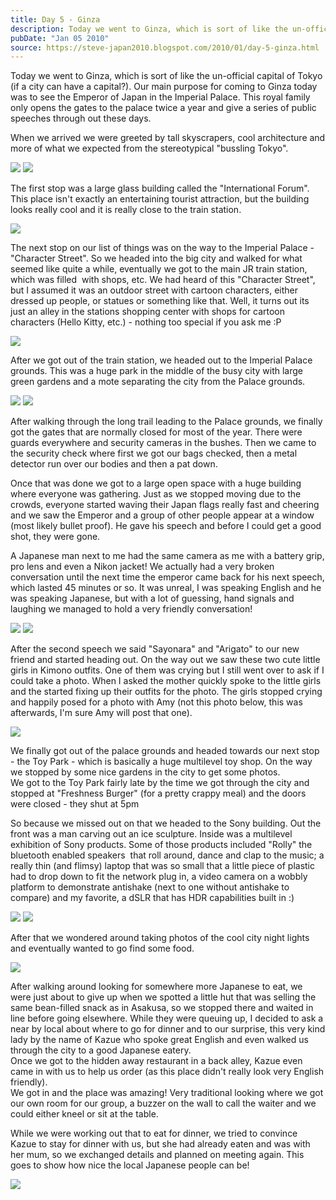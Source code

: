 ```yaml
---
title: Day 5 - Ginza
description: Today we went to Ginza, which is sort of like the un-official capital of Tokyo (if a city can have a capital?). Our main purpose for coming ...
pubDate: "Jan 05 2010"
source: https://steve-japan2010.blogspot.com/2010/01/day-5-ginza.html
---
```



Today we went to Ginza, which is sort of like the un-official capital of Tokyo (if a city can have a capital?). Our main purpose for coming to Ginza today was to see the Emperor of Japan in the Imperial Palace. This royal family only opens the gates to the palace twice a year and give a series of public speeches through out these days.

When we arrived we were greeted by tall skyscrapers, cool architecture and more of what we expected from the stereotypical "bussling Tokyo".

<Grid>
  <Img src="2009-japan/jgdzevp9bbl2xqtliwso.jpg" />
  <Img src="2009-japan/wz7ugssenjer9yy2hjl2.jpg" />
</Grid>

The first stop was a large glass building called the "International Forum". This place isn't exactly an entertaining tourist attraction, but the building looks really cool and it is really close to the train station.

<Img originalAspectRatio src="2009-japan/dsrugumcff6aazp8kxww.jpg" />

The next stop on our list of things was on the way to the Imperial Palace - "Character Street". So we headed into the big city and walked for what seemed like quite a while, eventually we got to the main JR train station, which was filled  with shops, etc. We had heard of this "Character Street", but I assumed it was an outdoor street with cartoon characters, either dressed up people, or statues or something like that. Well, it turns out its just an alley in the stations shopping center with shops for cartoon characters (Hello Kitty, etc.) - nothing too special if you ask me :P

<Img originalAspectRatio src="2009-japan/xkl7rhe7ypwpal711jwp.jpg" />

After we got out of the train station, we headed out to the Imperial Palace grounds. This was a huge park in the middle of the busy city with large green gardens and a mote separating the city from the Palace grounds.

<Grid>
  <Img src="2009-japan/kkb6nplhnnrkgqn4aq58.jpg" />
  <Img src="2009-japan/qwzzl38bockrcxbuyemt.jpg" />
</Grid>

After walking through the long trail leading to the Palace grounds, we finally got the gates that are normally closed for most of the year. There were guards everywhere and security cameras in the bushes. Then we came to the security check where first we got our bags checked, then a metal detector run over our bodies and then a pat down.

Once that was done we got to a large open space with a huge building where everyone was gathering. Just as we stopped moving due to the crowds, everyone started waving their Japan flags really fast and cheering and we saw the Emperor and a group of other people appear at a window (most likely bullet proof). He gave his speech and before I could get a good shot, they were gone.

A Japanese man next to me had the same camera as me with a battery grip, pro lens and even a Nikon jacket! We actually had a very broken conversation until the next time the emperor came back for his next speech, which lasted 45 minutes or so. It was unreal, I was speaking English and he was speaking Japanese, but with a lot of guessing, hand signals and laughing we managed to hold a very friendly conversation!

<Grid>
  <Img src="2009-japan/kzrcuwbd2grqs5qfuwh0.jpg" />
  <Img src="2009-japan/h8vxiu210emavif6sali.jpg" />
</Grid>

After the second speech we said "Sayonara" and "Arigato" to our new friend and started heading out. On the way out we saw these two cute little girls in Kimono outfits. One of them was crying but I still went over to ask if I could take a photo. When I asked the mother quickly spoke to the little girls and the started fixing up their outfits for the photo. The girls stopped crying and happily posed for a photo with Amy (not this photo below, this was afterwards, I'm sure Amy will post that one).

<Img src="2009-japan/kxx3vkry9wdovkkiuok1.jpg" />

We finally got out of the palace grounds and headed towards our next stop - the Toy Park - which is basically a huge multilevel toy shop. On the way we stopped by some nice gardens in the city to get some photos.  
We got to the Toy Park fairly late by the time we got through the city and stopped at "Freshness Burger" (for a pretty crappy meal) and the doors were closed - they shut at 5pm

So because we missed out on that we headed to the Sony building. Out the front was a man carving out an ice sculpture. Inside was a multilevel exhibition of Sony products. Some of those products included "Rolly" the bluetooth enabled speakers  that roll around, dance and clap to the music; a really thin (and flimsy) laptop that was so small that a little piece of plastic had to drop down to fit the network plug in, a video camera on a wobbly platform to demonstrate antishake (next to one without antishake to compare) and my favorite, a dSLR that has HDR capabilities built in :)

<Grid>
  <Img src="2009-japan/a0vp1eruupu0x0vjfve1.jpg" />
  <Img src="2009-japan/tsc9jxkxjqi1m0kq87qd.jpg" />
</Grid>

After that we wondered around taking photos of the cool city night lights and eventually wanted to go find some food.

<Img originalAspectRatio src="2009-japan/subk8boglxyuifu2qyef.jpg" />

After walking around looking for somewhere more Japanese to eat, we were just about to give up when we spotted a little hut that was selling the same bean-filled snack as in Asakusa, so we stopped there and waited in line before going elsewhere. While they were queuing up, I decided to ask a near by local about where to go for dinner and to our surprise, this very kind lady by the name of Kazue who spoke great English and even walked us through the city to a good Japanese eatery.  
Once we got to the hidden away restaurant in a back alley, Kazue even came in with us to help us order (as this place didn't really look very English friendly).  
We got in and the place was amazing! Very traditional looking where we got our own room for our group, a buzzer on the wall to call the waiter and we could either kneel or sit at the table.

While we were working out that to eat for dinner, we tried to convince Kazue to stay for dinner with us, but she had already eaten and was with her mum, so we exchanged details and planned on meeting again. This goes to show how nice the local Japanese people can be!

<Img originalAspectRatio src="2009-japan/ffyodeaitszpbif4tfgh.jpg" />
